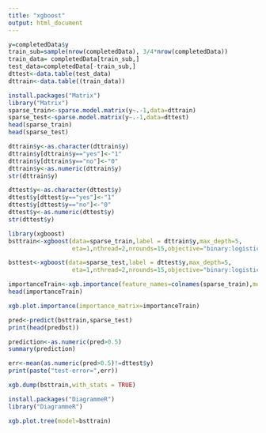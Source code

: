 ---
title: "xgboost"
output: html_document
---

```{r}
y=completedData$y
train_sub=sample(nrow(completedData), 3/4*nrow(completedData))
train_data= completedData[train_sub,]
test_data=completedData[-train_sub,]
dttest<-data.table(test_data)
dttrain<-data.table((train_data))
```


```{r}
install.packages("Matrix")
library("Matrix")
sparse_train<-sparse.model.matrix(y~.-1,data=dttrain)
sparse_test<-sparse.model.matrix(y~.-1,data=dttest)
head(sparse_train)
head(sparse_test)
```

```{r}
dttrain$y<-as.character(dttrain$y)
dttrain$y[dttrain$y=="yes"]<-"1"
dttrain$y[dttrain$y=="no"]<-"0"
dttrain$y<-as.numeric(dttrain$y)
str(dttrain$y)

dttest$y<-as.character(dttest$y)
dttest$y[dttest$y=="yes"]<-"1"
dttest$y[dttest$y=="no"]<-"0"
dttest$y<-as.numeric(dttest$y)
str(dttest$y)
```

```{r}
library(xgboost)
bsttrain<-xgboost(data=sparse_train,label = dttrain$y,max_depth=5,
                  eta=1,nthread=2,nrounds=15,objective="binary:logistic")

bsttest<-xgboost(data=sparse_test,label = dttest$y,max_depth=5,
                  eta=1,nthread=2,nrounds=15,objective="binary:logistic")
```

```{r}
importanceTrain<-xgb.importance(feature_names=colnames(sparse_train),model=bsttrain)
head(importanceTrain)
```


```{r}
xgb.plot.importance(importance_matrix=importanceTrain)
```

```{r}
pred<-predict(bsttrain,sparse_test)
print(head(predbst))

prediction<-as.numeric(pred>0.5)
summary(prediction)
```

```{r}
err<-mean(as.numeric(pred>0.5)!=dttest$y)
print(paste("test-error=",err))
```


```{r}
xgb.dump(bsttrain,with_stats = TRUE)
```

```{r}
install.packages("DiagrammeR")
library("DiagrammeR")

xgb.plot.tree(model=bsttrain)
```